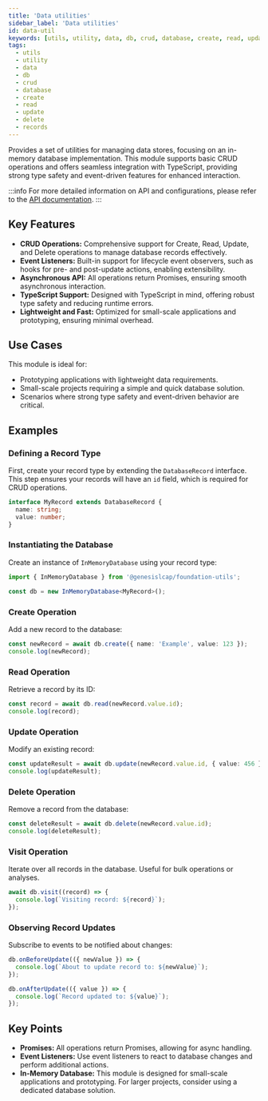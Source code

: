 ```yaml
---
title: 'Data utilities'
sidebar_label: 'Data utilities'
id: data-util
keywords: [utils, utility, data, db, crud, database, create, read, update, delete, records]
tags:
  - utils
  - utility
  - data
  - db 
  - crud
  - database
  - create
  - read
  - update
  - delete
  - records
---
```


Provides a set of utilities for managing data stores, focusing on an in-memory database implementation. This module supports basic CRUD operations and offers seamless integration with TypeScript, providing strong type safety and event-driven features for enhanced interaction.

:::info
For more detailed information on API and configurations, please refer to the [API documentation](docs/api/index.md).
:::

## Key Features

- **CRUD Operations:** Comprehensive support for Create, Read, Update, and Delete operations to manage database records effectively.
- **Event Listeners:** Built-in support for lifecycle event observers, such as hooks for pre- and post-update actions, enabling extensibility.
- **Asynchronous API:** All operations return Promises, ensuring smooth asynchronous interaction.
- **TypeScript Support:** Designed with TypeScript in mind, offering robust type safety and reducing runtime errors.
- **Lightweight and Fast:** Optimized for small-scale applications and prototyping, ensuring minimal overhead.

## Use Cases

This module is ideal for:
- Prototyping applications with lightweight data requirements.
- Small-scale projects requiring a simple and quick database solution.
- Scenarios where strong type safety and event-driven behavior are critical.

## Examples

### Defining a Record Type

First, create your record type by extending the `DatabaseRecord` interface. This step ensures your records will have an `id` field, which is required for CRUD operations.

```typescript
interface MyRecord extends DatabaseRecord {
  name: string;
  value: number;
}
```

### Instantiating the Database

Create an instance of `InMemoryDatabase` using your record type:

```typescript
import { InMemoryDatabase } from '@genesislcap/foundation-utils';

const db = new InMemoryDatabase<MyRecord>();
```

### Create Operation

Add a new record to the database:

```typescript
const newRecord = await db.create({ name: 'Example', value: 123 });
console.log(newRecord);
```

### Read Operation

Retrieve a record by its ID:

```typescript
const record = await db.read(newRecord.value.id);
console.log(record);
```

### Update Operation

Modify an existing record:

```typescript
const updateResult = await db.update(newRecord.value.id, { value: 456 });
console.log(updateResult);
```

### Delete Operation

Remove a record from the database:

```typescript
const deleteResult = await db.delete(newRecord.value.id);
console.log(deleteResult);
```

### Visit Operation

Iterate over all records in the database. Useful for bulk operations or analyses.

```typescript
await db.visit((record) => {
  console.log(`Visiting record: ${record}`);
});
```

### Observing Record Updates

Subscribe to events to be notified about changes:

```typescript
db.onBeforeUpdate(({ newValue }) => {
  console.log(`About to update record to: ${newValue}`);
});

db.onAfterUpdate(({ value }) => {
  console.log(`Record updated to: ${value}`);
});
```

## Key Points

- **Promises:** All operations return Promises, allowing for async handling.
- **Event Listeners:** Use event listeners to react to database changes and perform additional actions.
- **In-Memory Database:** This module is designed for small-scale applications and prototyping. For larger projects, consider using a dedicated database solution.
